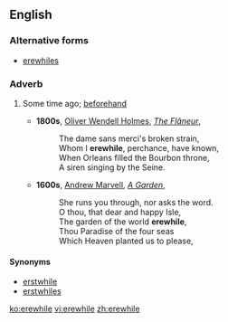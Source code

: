 ==English==

===Alternative forms===
* [[erewhiles]]

===Adverb===
{{en-adv|-}}

# {{archaic|or|poetic}} Some time ago; [[beforehand]]
#*'''1800s''', [[w:Oliver Wendell Holmes, Sr.|Oliver Wendell Holmes]], ''[[s:The Flâneur|The Flâneur]]'',
#*:The dame sans merci's broken strain,
#*:Whom I '''erewhile''', perchance, have known,
#*:When Orleans filled the Bourbon throne,
#*:A siren singing by the Seine.
#*'''1600s''', [[w:Andrew Marvell|Andrew Marvell]], ''[[s:A Garden|A Garden]]'',
#*:She runs you through, nor asks the word.
#*:O thou, that dear and happy Isle,
#*:The garden of the world '''erewhile''',
#*:Thou Paradise of the four seas
#*:Which Heaven planted us to please,

====Synonyms====
* [[erstwhile]]
* [[erstwhiles]]

[[ko:erewhile]]
[[vi:erewhile]]
[[zh:erewhile]]